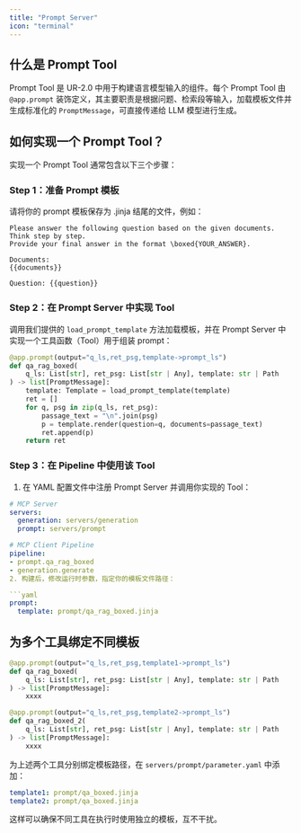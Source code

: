 ```yaml
---
title: "Prompt Server"
icon: "terminal"
---
```


## 什么是 Prompt Tool

Prompt Tool 是 UR-2.0 中用于构建语言模型输入的组件。每个 Prompt Tool 由 `@app.prompt` 装饰定义，其主要职责是根据问题、检索段等输入，加载模板文件并生成标准化的 `PromptMessage`，可直接传递给 LLM 模型进行生成。

## 如何实现一个 Prompt Tool？

实现一个 Prompt Tool 通常包含以下三个步骤：

### Step 1：准备 Prompt 模板

请将你的 prompt 模板保存为 .jinja 结尾的文件，例如：

```jinja
Please answer the following question based on the given documents.
Think step by step.
Provide your final answer in the format \boxed{YOUR_ANSWER}.

Documents:
{{documents}}

Question: {{question}}
```

### Step 2：在 Prompt Server 中实现 Tool

调用我们提供的 `load_prompt_template` 方法加载模板，并在 Prompt Server 中实现一个工具函数（Tool）用于组装 prompt：

```python
@app.prompt(output="q_ls,ret_psg,template->prompt_ls")
def qa_rag_boxed(
    q_ls: List[str], ret_psg: List[str | Any], template: str | Path
) -> list[PromptMessage]:
    template: Template = load_prompt_template(template)
    ret = []
    for q, psg in zip(q_ls, ret_psg):
        passage_text = "\n".join(psg)
        p = template.render(question=q, documents=passage_text)
        ret.append(p)
    return ret
```

### Step 3：在 Pipeline 中使用该 Tool

1. 在 YAML 配置文件中注册 Prompt Server 并调用你实现的 Tool：

```yaml
# MCP Server
servers:
  generation: servers/generation
  prompt: servers/prompt

# MCP Client Pipeline
pipeline:
- prompt.qa_rag_boxed
- generation.generate
2. 构建后，修改运行时参数，指定你的模板文件路径：

```yaml
prompt:
  template: prompt/qa_rag_boxed.jinja
```

## 为多个工具绑定不同模板

```python
@app.prompt(output="q_ls,ret_psg,template1->prompt_ls")
def qa_rag_boxed(
    q_ls: List[str], ret_psg: List[str | Any], template: str | Path
) -> list[PromptMessage]:
    xxxx

@app.prompt(output="q_ls,ret_psg,template2->prompt_ls")
def qa_rag_boxed_2(
    q_ls: List[str], ret_psg: List[str | Any], template: str | Path
) -> list[PromptMessage]:
    xxxx
```
为上述两个工具分别绑定模板路径，在 `servers/prompt/parameter.yaml` 中添加：

```yaml
template1: prompt/qa_boxed.jinja
template2: prompt/qa_boxed.jinja
```

这样可以确保不同工具在执行时使用独立的模板，互不干扰。